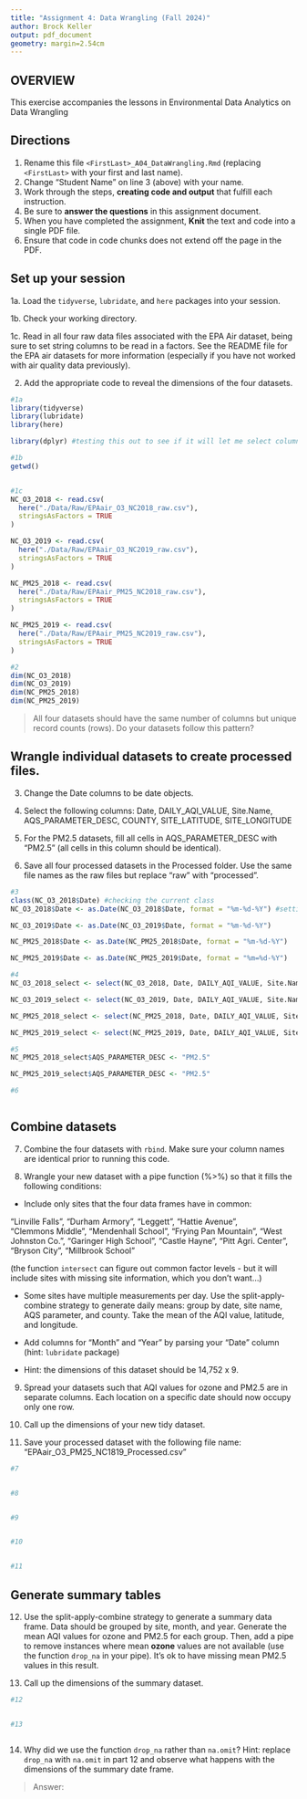 ```yaml
---
title: "Assignment 4: Data Wrangling (Fall 2024)"
author: Brock Keller
output: pdf_document
geometry: margin=2.54cm
---
```


## OVERVIEW

This exercise accompanies the lessons in Environmental Data Analytics on Data Wrangling 

## Directions

1. Rename this file `<FirstLast>_A04_DataWrangling.Rmd` (replacing `<FirstLast>` with your first and last name).
2. Change "Student Name" on line 3 (above) with your name.
3. Work through the steps, **creating code and output** that fulfill each instruction.
4. Be sure to **answer the questions** in this assignment document.
5. When you have completed the assignment, **Knit** the text and code into a single PDF file.
6. Ensure that code in code chunks does not extend off the page in the PDF.


## Set up your session 

1a. Load the `tidyverse`,  `lubridate`, and `here` packages into your session.

1b. Check your working directory.

1c. Read in all four raw data files associated with the EPA Air dataset, being sure to set string columns to be read in a factors. See the README file for the EPA air datasets for more information (especially if you have not worked with air quality data previously). 

2. Add the appropriate code to reveal the dimensions of the four datasets. 

```r
#1a 
library(tidyverse)
library(lubridate)
library(here)

library(dplyr) #testing this out to see if it will let me select columns stored as factors. I think it was already installed.

#1b 
getwd()


#1c 
NC_O3_2018 <- read.csv(
  here("./Data/Raw/EPAair_O3_NC2018_raw.csv"),
  stringsAsFactors = TRUE
)

NC_O3_2019 <- read.csv(
  here("./Data/Raw/EPAair_O3_NC2019_raw.csv"),
  stringsAsFactors = TRUE
)

NC_PM25_2018 <- read.csv(
  here("./Data/Raw/EPAair_PM25_NC2018_raw.csv"),
  stringsAsFactors = TRUE
)

NC_PM25_2019 <- read.csv(
  here("./Data/Raw/EPAair_PM25_NC2019_raw.csv"),
  stringsAsFactors = TRUE
)

#2 
dim(NC_O3_2018)
dim(NC_O3_2019)
dim(NC_PM25_2018)
dim(NC_PM25_2019)

```

>All four datasets should have the same number of columns but unique record counts (rows). Do your datasets follow this pattern?


## Wrangle individual datasets to create processed files.

3. Change the Date columns to be date objects.

4. Select the following columns: Date, DAILY_AQI_VALUE, Site.Name, AQS_PARAMETER_DESC, COUNTY, SITE_LATITUDE, SITE_LONGITUDE

5. For the PM2.5 datasets, fill all cells in AQS_PARAMETER_DESC with "PM2.5" (all cells in this column should be identical).

6. Save all four processed datasets in the Processed folder. Use the same file names as the raw files but replace "raw" with "processed".

```r
#3
class(NC_O3_2018$Date) #checking the current class
NC_O3_2018$Date <- as.Date(NC_O3_2018$Date, format = "%m-%d-%Y") #setting it to the correct date format. #this is returning all as NAs. Need to see what is wrong with the code.

NC_O3_2019$Date <- as.Date(NC_O3_2019$Date, format = "%m-%d-%Y")

NC_PM25_2018$Date <- as.Date(NC_PM25_2018$Date, format = "%m-%d-%Y")

NC_PM25_2019$Date <- as.Date(NC_PM25_2019$Date, format = "%m=%d-%Y")

#4
NC_O3_2018_select <- select(NC_O3_2018, Date, DAILY_AQI_VALUE, Site.Name, AQS_PARAMETER_DESC, COUNTY, SITE_LATITUDE, SITE_LONGITUDE)

NC_O3_2019_select <- select(NC_O3_2019, Date, DAILY_AQI_VALUE, Site.Name, AQS_PARAMETER_DESC, COUNTY, SITE_LATITUDE, SITE_LONGITUDE)

NC_PM25_2018_select <- select(NC_PM25_2018, Date, DAILY_AQI_VALUE, Site.Name, AQS_PARAMETER_DESC, COUNTY, SITE_LATITUDE, SITE_LONGITUDE)

NC_PM25_2019_select <- select(NC_PM25_2019, Date, DAILY_AQI_VALUE, Site.Name, AQS_PARAMETER_DESC, COUNTY, SITE_LATITUDE, SITE_LONGITUDE)

#5
NC_PM25_2018_select$AQS_PARAMETER_DESC <- "PM2.5"

NC_PM25_2019_select$AQS_PARAMETER_DESC <- "PM2.5"

#6



```


## Combine datasets

7. Combine the four datasets with `rbind`. Make sure your column names are identical prior to running this code.

8. Wrangle your new dataset with a pipe function (%>%) so that it fills the following conditions: 

  * Include only sites that the four data frames have in common:  
    
  "Linville Falls", "Durham Armory", "Leggett", "Hattie Avenue",  
  "Clemmons Middle", "Mendenhall School", "Frying Pan Mountain", 
  "West Johnston Co.", "Garinger High School", "Castle Hayne", 
  "Pitt Agri. Center", "Bryson City", "Millbrook School" 
  
  (the function `intersect` can figure out common factor levels - but it will include sites with missing site information, which you don't want...) 

  * Some sites have multiple measurements per day. Use the split-apply-combine strategy to generate daily means: group by date, site name, AQS parameter, and county. Take the mean of the AQI value, latitude, and longitude.
  
  * Add columns for "Month" and "Year" by parsing your "Date" column (hint: `lubridate` package)
  
  * Hint: the dimensions of this dataset should be 14,752 x 9.

9. Spread your datasets such that AQI values for ozone and PM2.5 are in separate columns. Each location on a specific date should now occupy only one row.

10. Call up the dimensions of your new tidy dataset.

11. Save your processed dataset with the following file name: "EPAair_O3_PM25_NC1819_Processed.csv"

```r
#7 


#8 


#9


#10


#11


```


## Generate summary tables

12. Use the split-apply-combine strategy to generate a summary data frame. Data should be grouped by site, month, and year. Generate the mean AQI values for ozone and PM2.5 for each group. Then, add a pipe to remove instances where mean **ozone** values are not available (use the function `drop_na` in your pipe). It's ok to have missing mean PM2.5 values in this result. 

13. Call up the dimensions of the summary dataset.

```r

#12


#13



```

14. Why did we use the function `drop_na` rather than `na.omit`? Hint: replace `drop_na` with `na.omit` in part 12 and observe what happens with the dimensions of the summary date frame.

> Answer: 

